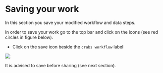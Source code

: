 # Saving your work
In this section you save your modified workflow and data steps.

In order to save your work go to the top bar and click on the icons (see red circles in figure below).

* Click on the save icon beside the `crabs workflow` label 

![](images/crabs_workflow_save.png)


It is advised to save before sharing (see next section).
